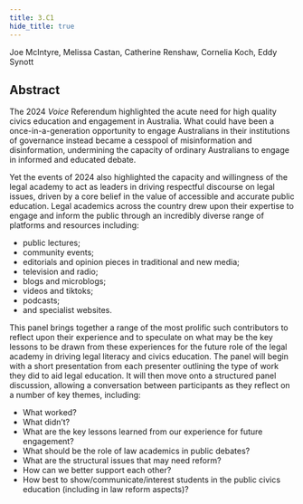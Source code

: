 ```yaml
---
title: 3.C1
hide_title: true
---
```


<AbstractHeader sKey='id3_C1'>
Joe McIntyre, Melissa Castan, Catherine Renshaw, Cornelia Koch, Eddy Synott
</AbstractHeader>

## Abstract
The 2024 *Voice* Referendum highlighted the acute need for high quality civics education and
engagement in Australia. What could have been a once-in-a-generation opportunity to engage
Australians in their institutions of governance instead became a cesspool of misinformation
and disinformation, undermining the capacity of ordinary Australians to engage in informed
and educated debate.

Yet the events of 2024 also highlighted the capacity and willingness of the legal academy to
act as leaders in driving respectful discourse on legal issues, driven by a core belief in the
value of accessible and accurate public education. Legal academics across the country drew
upon their expertise to engage and inform the public through an incredibly diverse range of
platforms and resources including:
* public lectures;
* community events;
* editorials and opinion pieces in traditional and new media;
* television and radio;
* blogs and microblogs;
* videos and tiktoks;
* podcasts;
* and specialist websites.

This panel brings together a range of the most prolific such contributors to reflect upon their
experience and to speculate on what may be the key lessons to be drawn from these
experiences for the future role of the legal academy in driving legal literacy and civics
education. The panel will begin with a short presentation from each presenter outlining the
type of work they did to aid legal education. It will then move onto a structured panel
discussion, allowing a conversation between participants as they reflect on a number of key
themes, including:
* What worked?
* What didn’t?
* What are the key lessons learned from our experience for future engagement?
* What should be the role of law academics in public debates?
* What are the structural issues that may need reform?
* How can we better support each other?
* How best to show/communicate/interest students in the public civics education (including in law reform aspects)?
